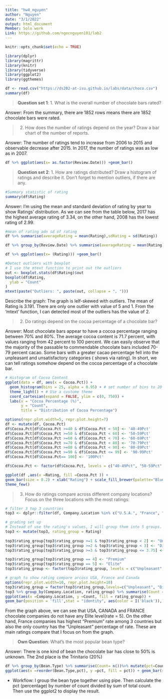 ```yaml
---
title: "hw4_nguyen"
author: "Nguyen"
date: "3/1/2022"
output: html_document
Member: Solo work
Link: https://github.com/ngocnguyen101/lab2
---
```


```r
knitr::opts_chunk$set(echo = TRUE)
```
```r
library(dplyr)
library(magrittr)
library(knitr)
library(tidyverse)
library(ggplot2)
library(ggthemes)
```
```r
df <- read.csv("https://ds202-at-isu.github.io/labs/data/choco.csv")
summary(df)
```
> __Question set 1__: 
1. What is the overall number of chocolate bars rated?

Answer: From the summary, there are 1852 rows means there are 1852 chocolate bars were rated.

> 2. How does the number of ratings depend on the year? Draw a bar chart of the number of reports.

Answer: The number of ratings tend to increase from 2006 to 2015 and observable decrease after 2015. In 2017, the number of ratings was as low as in 2007.

```r
df %>% ggplot(aes(x= as.factor(Review.Date))) +geom_bar()
```

> __Question set 2__: 
1. How are ratings distributed? Draw a histogram of ratings and describe it. Don’t forget to mention outliers, if there are any.

```r
#Summary statistic of rating
summary(df$Rating)
```
Answer: I'm using the mean and standard deviation of rating by year to show Ratings' distribution. As we can see from the table below, 2017 has the highest average rating of 3.34, on the other hand, 2008 has the lowest rating of 2.99. 
```r
#mean of rating adn sd of rating
df %>% summarise(averageRating = mean(Rating),sdRating = sd(Rating))

```

```r
df %>% group_by(Review.Date) %>% summarise(averageRating = mean(Rating), sdRating = sd(Rating))
```

```r

df %>% ggplot(aes(x= (Rating))) +geom_bar()
```

```r
#Detect outliers with boxplot
# I use the mtext function to print out the outliers
out <- boxplot.stats(df$Rating)$out
boxplot(df$Rating,
  ylab = "Count"
)
mtext(paste("Outliers: ", paste(out, collapse = ", ")))
```

Describe the graph: The graph is lelf-skewed with outliers. The mean of Rating is 3.191. There are only one outlier with value of 5 and 1. From the 'mtext' function, I can detected most of the outliers has the value of 2.

>2. Do ratings depend on the cocoa percentage of a chocolate bar?

Answer: Most chocolate bars appear to have a cocoa percentage ranging between 70% and 80%. The average cocoa content is 71.7 percent, with values ranging from 42 percent to 100 percent. We can easily observe that the majority of the passable to commendable chocolate bars included 70-79 percent cacao. Some bars with a greater cacao percentage fell into the unpleasant and unsatisfactory categories ( shows via rating). In short, we can tell ratings somehow depend on the cocoa percentage of a chocolate bar. 
```r

# Histogram of Cocoa Content
ggplot(data = df, aes(x = Cocoa.Pct)) +
  geom_histogram(bins = 25, alpha = 0.95) + # set number of bins to 20
  theme_light() + # Use a custome theme
  coord_cartesian(expand = FALSE, ylim = c(0, 750)) +
  labs(x = "Cocoa Percentage (%)", 
       y = "Count",
       title = "Distribution of Cocoa Percentage")
```

```r
options(repr.plot.width=5, repr.plot.height=7)
df <- mutate(df, Cocoa.Pct)
df$Cocoa.Pct[df$Cocoa.Pct >=40 & df$Cocoa.Pct < 50] <- '40-49Pct'
df$Cocoa.Pct[df$Cocoa.Pct >=50 & df$Cocoa.Pct < 60] <- '50-59Pct'
df$Cocoa.Pct[df$Cocoa.Pct >=60 & df$Cocoa.Pct < 70] <- '60-69Pct'
df$Cocoa.Pct[df$Cocoa.Pct >=70 & df$Cocoa.Pct < 80] <- '70-79Pct'
df$Cocoa.Pct[df$Cocoa.Pct >=80 & df$Cocoa.Pct < 90] <- '80-89Pct'
df$Cocoa.Pct[df$Cocoa.Pct >=90 & df$Cocoa.Pct <= 99] <- '90-99Pct'
df$Cocoa.Pct[df$Cocoa.Pct== 100] <- '100Pct'

df$Cocoa.Pct <- factor(df$Cocoa.Pct, levels = c("40-49Pct", "50-59Pct", "60-69Pct","70-79Pct", "80-89Pct", "90-99Pct","100Pct"))

ggplot(df ,aes(x =Rating, fill =Cocoa.Pct )) + 
geom_bar(size = 0.2) + xlab("Rating") + scale_fill_brewer(palette="Blues")+
theme_few()
```

>3. How do ratings compare across different company locations? Focus on the three locations with the most ratings:

```r
# filter 3 top 3 countries
top3 <- dplyr::filter(df, Company.Location %in% c("U.S.A.", "France", "Canada"))

# grading set up
# Instead of use the rating's values, I will group them into 5 groups. 
top3 <- mutate(top3, rating_group = Rating)
  
top3$rating_group[top3$rating_group >=1 & top3$rating_group < 2] <- "Unpleasant"
top3$rating_group[top3$rating_group >=2 & top3$rating_group < 3] <- "Disappointing"
top3$rating_group[top3$rating_group >=3 & top3$rating_group <= 3.75] <- "Satisfactory to praiseworthy"

top3$rating_group[top3$rating_group == 4] <- "Premium"
top3$rating_group[top3$rating_group == 5] <- "Elite"
top3$rating_group <- factor(top3$rating_group, levels = c("Unpleasant", "Disappointing", "Satisfactory to praiseworthy","Premium", "Elite"))

# graph to show rating compare arcoss USA, France and Canada
options(repr.plot.width=10, repr.plot.height=10)
top3$rating_group = factor(top3$rating_group,levels=c("Unpleasant", "Disappointing", "Satisfactory to praiseworthy","Premium", "Elite"),ordered=TRUE)
top3 %>% group_by(Company.Location, rating_group) %>% summarise(Count = length(rating_group))%>%
ggplot(aes(x =Company.Location, y =Count, fill = rating_group)) +
geom_bar(position = 'fill',stat = "identity", aes(color = I('black')), size = 0.1) +scale_fill_brewer(palette="Blues")+ xlab("Countries") + ylab("Number of Bars(%)")
```

From the graph above, we can see that USA, CANADA and FRANCE chocolate companies do not have any Elite level(rate = 5). On the other hand, France companies has highest "Premium" rate among 3 countries but also the only country has the "Unpleasant" percentage of rate. These are main ratings compare that I focus on from the graph.

> __Own Question__: What's the most popular bean type?

Answer: There is one kind of bean the chocolate bar has close to 50% is unknown. The 2nd place is the Trinitario (20%)
```r
df %>% group_by(Bean.Type) %>% summarise(Count= n())%>% mutate(pct=Count/sum(Count)) %>% top_n(15, wt = pct)%>%
ggplot(aes(x =reorder(Bean.Type,pct), y =pct, fill = pct)) + geom_bar(stat = "identity", fill = "blue", aes(color = I('black')), size = 0.1) + coord_flip()+ xlab("Bean Type") +ylab("Percentage")
```

- Workflow: I group the bean type together using pipe. Then calculate the pct (percentage) by number of count divided by sum of total count. Then use the ggplot2 to display the result. 

